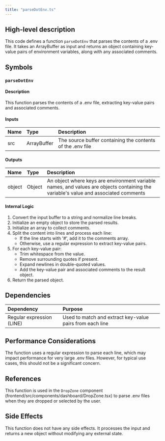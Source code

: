 ```yaml
---
title: "parseDotEnv.ts"
---
```


## High-level description
This code defines a function `parseDotEnv` that parses the contents of a .env file. It takes an ArrayBuffer as input and returns an object containing key-value pairs of environment variables, along with any associated comments.

## Symbols

### `parseDotEnv`
#### Description
This function parses the contents of a .env file, extracting key-value pairs and associated comments.

#### Inputs
| Name | Type | Description |
|:-----|:-----|:------------|
| src | ArrayBuffer | The source buffer containing the contents of the .env file |

#### Outputs
| Name | Type | Description |
|:-----|:-----|:------------|
| object | Object | An object where keys are environment variable names, and values are objects containing the variable's value and associated comments |

#### Internal Logic
1. Convert the input buffer to a string and normalize line breaks.
2. Initialize an empty object to store the parsed results.
3. Initialize an array to collect comments.
4. Split the content into lines and process each line:
   - If the line starts with '#', add it to the comments array.
   - Otherwise, use a regular expression to extract key-value pairs.
5. For each key-value pair:
   - Trim whitespace from the value.
   - Remove surrounding quotes if present.
   - Expand newlines in double-quoted values.
   - Add the key-value pair and associated comments to the result object.
6. Return the parsed object.

## Dependencies
| Dependency | Purpose |
|:-----------|:--------|
| Regular expression (LINE) | Used to match and extract key-value pairs from each line |

## Performance Considerations
The function uses a regular expression to parse each line, which may impact performance for very large .env files. However, for typical use cases, this should not be a significant concern.

## References
This function is used in the `DropZone` component (frontend/src/components/dashboard/DropZone.tsx) to parse .env files when they are dropped or selected by the user.

## Side Effects
This function does not have any side effects. It processes the input and returns a new object without modifying any external state.